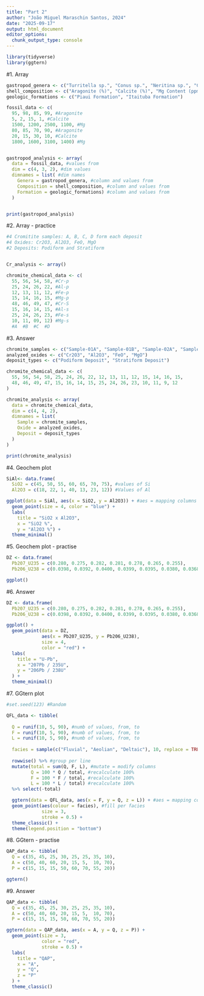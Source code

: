 ---
title: "Part 2"
author: "João Miguel Maraschin Santos, 2024"
date: "2025-09-17"
output: html_document
editor_options: 
  chunk_output_type: console
---

```{r}
library(tidyverse)
library(ggtern)
```

#1. Array
```{r}
gastropod_genera <- c("Turritella sp.", "Conus sp.", "Neritina sp.", "Cypraea sp.")
shell_composition <- c("Aragonite (%)", "Calcite (%)", "Mg Content (ppm)")
geologic_formations <- c("Piaui Formation", "Itaituba Formation")

fossil_data <- c(
  95, 98, 85, 99, #Aragonite
  5, 2, 15, 1, #Calcite
  1500, 1200, 2500, 1100, #Mg
  80, 85, 70, 90, #Aragonite
  20, 15, 30, 10, #Calcite 
  1800, 1600, 3100, 1400) #Mg


gastropod_analysis <- array(
  data = fossil_data, #values from
  dim = c(4, 3, 2), #dim values
  dimnames = list( #dim names
    Genera = gastropod_genera, #column and values from
    Composition = shell_composition, #column and values from
    Formation = geologic_formations) #column and values from
  ) 


print(gastropod_analysis)
```

#2. Array - practice
```{r}
#4 Cromitite samples: A, B, C, D form each deposit
#4 Oxides: Cr2O3, Al2O3, FeO, MgO
#2 Deposits: Podiform and Stratiform


Cr_analysis <- array()

chromite_chemical_data <- c(
  55, 56, 54, 58, #Cr-p
  25, 24, 26, 22, #Al-p
  12, 13, 11, 12, #Fe-p
  15, 14, 16, 15, #Mg-p
  48, 46, 49, 47, #Cr-S
  15, 16, 14, 15, #Al-s
  25, 24, 26, 23, #Fe-s
  10, 11, 09, 12) #Mg-s
  #A  #B  #C  #D


```

#3. Answer
```{r}
chromite_samples <- c("Sample-01A", "Sample-01B", "Sample-02A", "Sample-03A")
analyzed_oxides <- c("Cr2O3", "Al2O3", "FeO", "MgO")
deposit_types <- c("Podiform Deposit", "Stratiform Deposit")

chromite_chemical_data <- c(
  55, 56, 54, 58, 25, 24, 26, 22, 12, 13, 11, 12, 15, 14, 16, 15,
  48, 46, 49, 47, 15, 16, 14, 15, 25, 24, 26, 23, 10, 11, 9, 12
)

chromite_analysis <- array(
  data = chromite_chemical_data,
  dim = c(4, 4, 2),
  dimnames = list(
    Sample = chromite_samples,
    Oxide = analyzed_oxides,
    Deposit = deposit_types
  )
)

print(chromite_analysis)
```

#4. Geochem plot
```{r}
SiAl<- data.frame(
  SiO2 = c(45, 50, 55, 60, 65, 70, 75), #values of Si
  Al2O3 = c(18, 22, 1, 40, 13, 23, 12)) #Values of Al

ggplot(data = SiAl, aes(x = SiO2, y = Al2O3)) + #aes = mapping columns to axis
  geom_point(size = 4, color = "blue") +
  labs(
    title = "SiO2 x Al2O3",
    x = "SiO2 %",
    y = "Al2O3 %") +
  theme_minimal()
```

#5. Geochem plot - practise
```{r}
DZ <- data.frame(
  Pb207_U235 = c(0.280, 0.275, 0.282, 0.281, 0.278, 0.265, 0.255),
  Pb206_U238 = c(0.0398, 0.0392, 0.0400, 0.0399, 0.0395, 0.0380, 0.0368))

ggplot()
```
 
#6. Answer
```{r}
DZ <- data.frame(
  Pb207_U235 = c(0.280, 0.275, 0.282, 0.281, 0.278, 0.265, 0.255),
  Pb206_U238 = c(0.0398, 0.0392, 0.0400, 0.0399, 0.0395, 0.0380, 0.0368))

ggplot() +
  geom_point(data = DZ, 
             aes(x = Pb207_U235, y = Pb206_U238),
             size = 4, 
             color = "red") +
  labs(
    title = "U-Pb",
    x = "207Pb / 235U",
    y = "206Pb / 238U"
  ) +
  theme_minimal()
```


#7. GGtern plot
```{r}
#set.seed(123) #Random

QFL_data <- tibble(
  
  Q = runif(10, 5, 90), #numb of values, from, to
  F = runif(10, 5, 90), #numb of values, from, to
  L = runif(10, 5, 90), #numb of values, from, to
  
  facies = sample(c("Fluvial", "Aeolian", "Deltaic"), 10, replace = TRUE)) %>% #column facies w/ 10 values
  
  rowwise() %>% #group per line
  mutate(total = sum(Q, F, L), #mutate = modify columns
         Q = 100 * Q / total, #recalculate 100%
         F = 100 * F / total, #recalculate 100%
         L = 100 * L / total) #recalculate 100%
  %>% select(-total)

  ggtern(data = QFL_data, aes(x = F, y = Q, z = L)) + #aes = mapping columns to axis
  geom_point(aes(colour = facies), #fill per facies
             size = 3,
             stroke = 0.5) +
  theme_classic() +
  theme(legend.position = "bottom")
```


#8. GGtern - practise
```{r}
QAP_data <- tibble(
  Q = c(35, 45, 25, 30, 25, 25, 35, 10),
  A = c(50, 40, 60, 20, 15, 5,  10, 70),
  P = c(15, 15, 15, 50, 60, 70, 55, 20))

ggtern()
```


#9. Answer
```{r}
QAP_data <- tibble(
  Q = c(35, 45, 25, 30, 25, 25, 35, 10),
  A = c(50, 40, 60, 20, 15, 5,  10, 70),
  P = c(15, 15, 15, 50, 60, 70, 55, 20))

ggtern(data = QAP_data, aes(x = A, y = Q, z = P)) +
  geom_point(size = 3,
             color = "red",
             stroke = 0.5) +
  labs(
    title = "QAP",
    x = "A",
    y = "Q",
    z = "P"
  ) +
  theme_classic()
```

